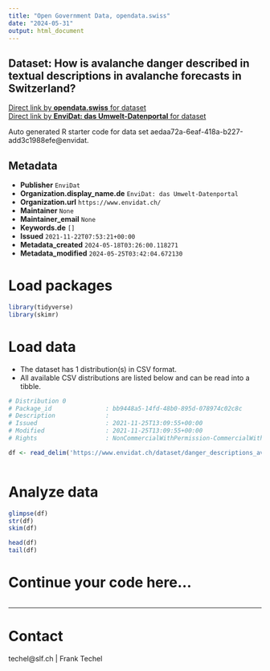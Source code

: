 ```yaml
---
title: "Open Government Data, opendata.swiss"
date: "2024-05-31"
output: html_document
---
```


## Dataset: How is avalanche danger described in textual descriptions in avalanche forecasts in Switzerland?



[Direct link by **opendata.swiss** for dataset](https://opendata.swiss/de/dataset/how-is-avalanche-danger-described-in-textual-descriptions-in-avalanche-forecasts-in-switzerland)<br>
[Direct link by **EnviDat: das Umwelt-Datenportal** for dataset](https://www.envidat.ch/#/metadata/danger_descriptions_avalanche_bulletin_switzerland)

Auto generated R starter code for data set aedaa72a-6eaf-418a-b227-add3c1988efe@envidat.

## Metadata

- **Publisher** `EnviDat`
- **Organization.display_name.de** `EnviDat: das Umwelt-Datenportal`
- **Organization.url** `https://www.envidat.ch/`
- **Maintainer** `None`
- **Maintainer_email** `None`
- **Keywords.de** `[]`
- **Issued** `2021-11-22T07:53:21+00:00`
- **Metadata_created** `2024-05-18T03:26:00.118271`
- **Metadata_modified** `2024-05-25T03:42:04.672130`


# Load packages

```r

library(tidyverse)
library(skimr)

```

# Load data

-   The dataset has 1 distribution(s) in CSV format.
-   All available CSV distributions are listed below and can be read into a tibble.

```r

# Distribution 0
# Package_id               : bb9448a5-14fd-48b0-895d-078974c02c8c
# Description              : 
# Issued                   : 2021-11-25T13:09:55+00:00
# Modified                 : 2021-11-25T13:09:55+00:00
# Rights                   : NonCommercialWithPermission-CommercialWithPermission-ReferenceRequired

df <- read_delim('https://www.envidat.ch/dataset/danger_descriptions_avalanche_bulletin_switzerland/resource/49c48bca-dc4d-4193-b0c6-932abce202f1')



```

# Analyze data

```r

glimpse(df)
str(df)
skim(df)

head(df)
tail(df)

```

# Continue your code here...

```r

```

------------------------------------------------------------------------

# Contact

techel@slf.ch | Frank Techel
